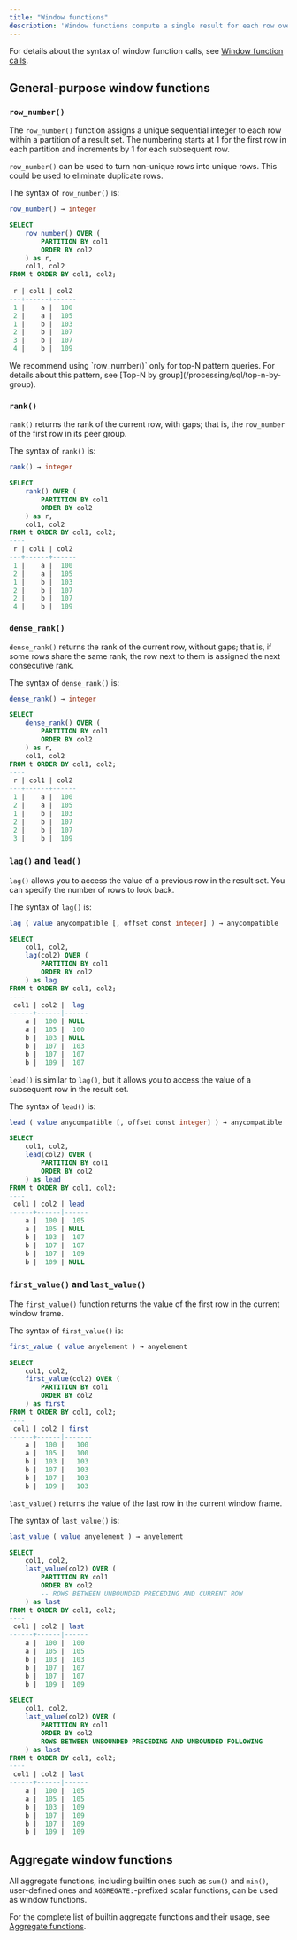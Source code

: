 ```yaml
---
title: "Window functions"
description: 'Window functions compute a single result for each row over a set of rows that are related to the current row (the "window").'
---
```


For details about the syntax of window function calls, see [Window function calls](/sql/query-syntax/value-exp#window-function-calls).

## General-purpose window functions

### `row_number()`

The `row_number()` function assigns a unique sequential integer to each row within a partition of a result set. The numbering starts at 1 for the first row in each partition and increments by 1 for each subsequent row.

`row_number()` can be used to turn non-unique rows into unique rows. This could be used to eliminate duplicate rows.

The syntax of `row_number()` is:

```sql
row_number() → integer
```

```sql Example
SELECT
    row_number() OVER (
        PARTITION BY col1
        ORDER BY col2
    ) as r,
    col1, col2
FROM t ORDER BY col1, col2;
----
 r | col1 | col2
---+------+------
 1 |    a |  100
 2 |    a |  105
 1 |    b |  103
 2 |    b |  107
 3 |    b |  107
 4 |    b |  109
```

<Note>
We recommend using `row_number()` only for top-N pattern queries. For details about this pattern, see [Top-N by group](/processing/sql/top-n-by-group).
</Note>

### `rank()`

`rank()` returns the rank of the current row, with gaps; that is, the `row_number` of the first row in its peer group.

The syntax of `rank()` is:

```sql
rank() → integer
```

```sql Example
SELECT
    rank() OVER (
        PARTITION BY col1
        ORDER BY col2
    ) as r,
    col1, col2
FROM t ORDER BY col1, col2;
----
 r | col1 | col2
---+------+------
 1 |    a |  100
 2 |    a |  105
 1 |    b |  103
 2 |    b |  107
 2 |    b |  107
 4 |    b |  109
```

### `dense_rank()`

`dense_rank()` returns the rank of the current row, without gaps; that is, if some rows share the same rank, the row next to them is assigned the next consecutive rank.

The syntax of `dense_rank()` is:

```sql
dense_rank() → integer
```

```sql Example
SELECT
    dense_rank() OVER (
        PARTITION BY col1
        ORDER BY col2
    ) as r,
    col1, col2
FROM t ORDER BY col1, col2;
----
 r | col1 | col2
---+------+------
 1 |    a |  100
 2 |    a |  105
 1 |    b |  103
 2 |    b |  107
 2 |    b |  107
 3 |    b |  109
```

### `lag()` and `lead()`

`lag()` allows you to access the value of a previous row in the result set. You can specify the number of rows to look back.

The syntax of `lag()` is:

```sql
lag ( value anycompatible [, offset const integer] ) → anycompatible
```

```sql Example
SELECT
    col1, col2,
    lag(col2) OVER (
        PARTITION BY col1
        ORDER BY col2
    ) as lag
FROM t ORDER BY col1, col2;
----
 col1 | col2 |  lag
------+------|------
    a |  100 | NULL
    a |  105 |  100
    b |  103 | NULL
    b |  107 |  103
    b |  107 |  107
    b |  109 |  107
```

`lead()` is similar to `lag()`, but it allows you to access the value of a subsequent row in the result set.

The syntax of `lead()` is:

```sql
lead ( value anycompatible [, offset const integer] ) → anycompatible
```

```sql Example
SELECT
    col1, col2,
    lead(col2) OVER (
        PARTITION BY col1
        ORDER BY col2
    ) as lead
FROM t ORDER BY col1, col2;
----
 col1 | col2 | lead
------+------|------
    a |  100 |  105
    a |  105 | NULL
    b |  103 |  107
    b |  107 |  107
    b |  107 |  109
    b |  109 | NULL
```

### `first_value()` and `last_value()`

The `first_value()` function returns the value of the first row in the current window frame.

The syntax of `first_value()` is:

```sql
first_value ( value anyelement ) → anyelement
```

```sql Example
SELECT
    col1, col2,
    first_value(col2) OVER (
        PARTITION BY col1
        ORDER BY col2
    ) as first
FROM t ORDER BY col1, col2;
----
 col1 | col2 | first
------+------|-------
    a |  100 |   100
    a |  105 |   100
    b |  103 |   103
    b |  107 |   103
    b |  107 |   103
    b |  109 |   103
```

`last_value()` returns the value of the last row in the current window frame.

The syntax of `last_value()` is:

```sql
last_value ( value anyelement ) → anyelement
```

```sql Example
SELECT
    col1, col2,
    last_value(col2) OVER (
        PARTITION BY col1
        ORDER BY col2
        -- ROWS BETWEEN UNBOUNDED PRECEDING AND CURRENT ROW
    ) as last
FROM t ORDER BY col1, col2;
----
 col1 | col2 | last
------+------|------
    a |  100 |  100
    a |  105 |  105
    b |  103 |  103
    b |  107 |  107
    b |  107 |  107
    b |  109 |  109
```

```sql Example
SELECT
    col1, col2,
    last_value(col2) OVER (
        PARTITION BY col1
        ORDER BY col2
        ROWS BETWEEN UNBOUNDED PRECEDING AND UNBOUNDED FOLLOWING
    ) as last
FROM t ORDER BY col1, col2;
----
 col1 | col2 | last
------+------|------
    a |  100 |  105
    a |  105 |  105
    b |  103 |  109
    b |  107 |  109
    b |  107 |  109
    b |  109 |  109
```

## Aggregate window functions

All aggregate functions, including builtin ones such as `sum()` and `min()`, user-defined ones and `AGGREGATE:`-prefixed scalar functions, can be used as window functions.

For the complete list of builtin aggregate functions and their usage, see [Aggregate functions](/sql/functions/aggregate).
